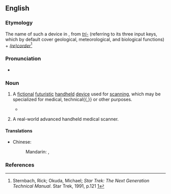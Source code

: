 ==English==
{{wikipedia}}

===Etymology===
The name of such a device in ''{{w|lang=en|Star Trek}}'', from ''[[tri-]]'' (referring to its three input keys, which by default cover geological, meteorological, and biological functions) + ''[[recorder|(re)corder]]''<ref> Sternbach, Rick; Okuda, Michael; ''Star Trek: The Next Generation Technical Manual''. Star Trek, 1991, p.121 [http://www.scribd.com/full/17602666?access_key=key-dm7ej6psh7rcsxbyhjy] </ref>

===Pronunciation===
* {{audio|en|En-au-tricorder.ogg|Audio (AU)}}

===Noun===
{{en-noun}}

# {{label|en|fiction}} A [[fictional]] [[futuristic]] [[handheld]] [[device]] used for [[scan]]ning, which may be specialized for medical, technical{{,}} or other purposes.
#* {{quote-av|en|year=1999-2003|author=Matt Groening|title=[[w:Futurama|Futurama]]|time=opening title screen|publisher=FOX Television Network|text=PLEASE TURN OFF ALL CELL PHONES AND '''TRICORDERS'''}}
# {{label|en|slang}} A real-world advanced handheld medical scanner.

====Translations====
{{trans-top|handheld device}}
* Chinese:
*: Mandarin: {{t|zh|三錄儀|sc=Hani}}, {{t|zh|三录仪|tr=sānlùyí|sc=Hani}}
{{trans-mid}}
{{trans-bottom}}

===References===
<references/>

{{c|en|Star Trek}}